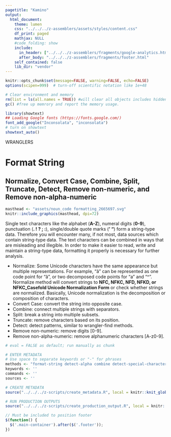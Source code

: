 ```yaml
---
pagetitle: "Kamino"
output: 
  html_document:
    theme: lumen
    css: "../../../z-assemblers/assets/styles/content.css"
    df_print: paged
    mathjax: NULL
    #code_folding: show
    include:
      in_header: ["../../../z-assemblers/fragments/google-analytics.html", "../../../z-assemblers/fragments/header.html"]
      after_body: "../../../z-assemblers/fragments/footer.html"
    self_contained: false
    lib_dir: "vendor"
---
```


```r

knitr::opts_chunk$set(message=FALSE, warning=FALSE, echo=FALSE)
options(scipen=999)  # turn-off scientific notation like 1e+48

# Clear environment and memory
rm(list = ls(all.names = TRUE)) #will clear all objects includes hidden objects.
gc() #free up memrory and report the memory usage.

library(showtext)
## Loading Google fonts (https://fonts.google.com/)
font_add_google("Inconsolata", "inconsolata")
# turn on showtext
showtext_auto()

```

<div class="activity">
WRANGLERS 
</div>

# Format String
## Normalize, Convert Case, Combine, Split, Truncate, Detect, Remove non-numeric, and Remove non-alpha-numeric


```r

masthead <- "assets/noun_code formatting_2665697.svg"
knitr::include_graphics(masthead, dpi=72)

```

Single text characters like the alphabet (__A-Z__), numeral digits (__0-9__), punctuation (__. ! ? ; :__), single/double quote marks (__' "__) form a string-type data. Therefore you will encounter many, if not most, data sources which contain string-type data. The text characters can be combined in ways that are misleading and illegible. In order to make it easier to read, write and maintain a string-type data, formatting it properly is necessary for further analysis.

* Normalize: Some Unicode characters have the same appearance but multiple representations. For example, "â" can be represented as one code point for "â", or two decomposed code points for "a" and "^". Normalize method will convert strings to __NFC, NFKC, NFD, NFKD, or NFKC_Casefold Unicode Normalization Form__ or check whether strings are normalized. Basically, Unicode normalization is the decomposition or composition of characters.
* Convert Case: convert the string into opposite case.
* Combine: connect multiple strings with separators.
* Split: break a string into multiple subsets.
* Truncate: remove characters based on its position.
* Detect: detect patterns, similar to wrangler-find methods.
* Remove non-numeric: remove digits [0-9].
* Remove non-alpha-numeric: remove alphanumeric characters [A-z0-9].



```r

# eval = FALSE as default; run manually as chunk

# ENTER METADATA
# Use space to separate keywords or "-" for phrases
methods <- "format-string detect-alpha combine detect-special-character lowercase normalize remove-non-alpha-numeric remove-non-numeric split format-title truncate uppercase" # mostly used in wranglers and analytics
keywords <- ''
commands <- ''
sources <- ''

# CREATE METADATA
source("../../../z-scripts/create_metadata.R", local = knitr::knit_global())

# RUN PRODUCTION OUTPUTS
source("../../../z-scripts/create_production_output.R", local = knitr::knit_global())


```

```js

// Must be included to position footer
$(function() {
  $('.main-container').after($('.footer'));
})

```

